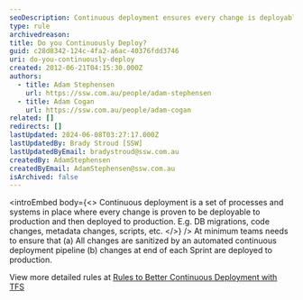 ```yaml
---
seoDescription: Continuous deployment ensures every change is deployable to production through automated pipelines and timely deployments.
type: rule
archivedreason:
title: Do you Continuously Deploy?
guid: c28d8342-124c-4fa2-a6ac-40376fdd3746
uri: do-you-continuously-deploy
created: 2012-06-21T04:15:30.000Z
authors:
  - title: Adam Stephensen
    url: https://ssw.com.au/people/adam-stephensen
  - title: Adam Cogan
    url: https://ssw.com.au/people/adam-cogan
related: []
redirects: []
lastUpdated: 2024-06-08T03:27:17.000Z
lastUpdatedBy: Brady Stroud [SSW]
lastUpdatedByEmail: bradystroud@ssw.com.au
createdBy: AdamStephensen
createdByEmail: AdamStephensen@ssw.com.au
isArchived: false
---
```


<introEmbed
  body={<>
Continuous deployment is a set of processes and systems in place where every change is proven to be deployable to production and then deployed to production. E.g. DB migrations, code changes, metadata changes, scripts, etc.
  </>}
/>
At minimum teams needs to ensure that (a) All changes are sanitized by an automated continuous deployment pipeline (b) changes at end of each Sprint are deployed to production.

View more detailed rules at [Rules to Better Continuous Deployment with TFS](/rules-to-better-continuous-deployment-with-tfs)

